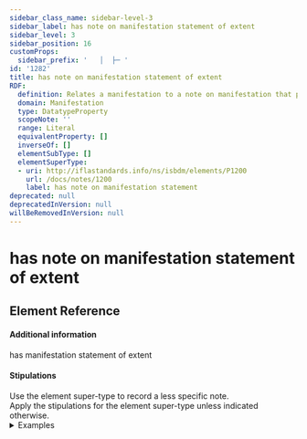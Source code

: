```yaml
---
sidebar_class_name: sidebar-level-3
sidebar_label: has note on manifestation statement of extent
sidebar_level: 3
sidebar_position: 16
customProps:
  sidebar_prefix: '   │  ├─ '
id: '1282'
title: has note on manifestation statement of extent
RDF:
  definition: Relates a manifestation to a note on manifestation that provides information about a statement of extent that is transcribed from the manifestation.
  domain: Manifestation
  type: DatatypeProperty
  scopeNote: ''
  range: Literal
  equivalentProperty: []
  inverseOf: []
  elementSubType: []
  elementSuperType:
  - uri: http://iflastandards.info/ns/isbdm/elements/P1200
    url: /docs/notes/1200
    label: has note on manifestation statement
deprecated: null
deprecatedInVersion: null
willBeRemovedInVersion: null
---
```

# has note on manifestation statement of extent

## Element Reference
<ElementReference frontMatter={frontMatter} />

#### Additional information

<SeeAlso><InLink href="/docs/statements/1280">has manifestation statement of extent</InLink></SeeAlso>

#### Stipulations

<div className="stip">
  Use the element super-type to record a less specific note.
</div>

<div className="stip">
  Apply the stipulations for the element super-type unless indicated otherwise.
  
  <details>
  <summary>Examples</summary>
  
  | Property | Value |
  |:---------|:------|
  | has note on manifestation statement of extent | "A number is handwritten at the top of each page of the score." |
  
  *[Full example: <InLink href="/docs/fullex/fx029">Burleska pro klarinet a klavír (1945-03-26; Vostřák, Zbyněk; sheet)</InLink>.]*
  <hr />
  
  | Property | Value |
  |:---------|:------|
  | has note on manifestation statement of extent | "Paginacija je zadržana prema izvoru otiska: stranice 181-204." |
  
  *[Full example: <InLink href="/docs/fullex/fx080">Pravna zaštita maloljetnika u našem porodičnom zakonodavstvu (1951; Izdavački zavod Jugoslavenske akademije znanosti i umjetnosti; svezak)</InLink>.]*
  </details>
</div>

